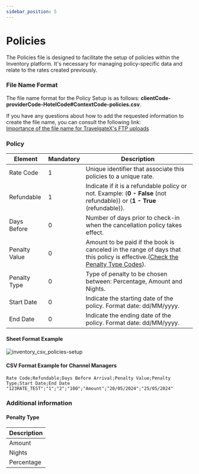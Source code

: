 ```yaml
---
sidebar_position: 5
---
```


# Policies

The Policies file is designed to facilitate the setup of policies within the Inventory platform. It's necessary for managing policy-specific data and relate to the rates created previously.

### File Name Format

The file name format for the Policy Setup is as follows: **clientCode-providerCode-HotelCode#ContextCode-policies.csv**.

If you have any questions about how to add the requested information to create the file name, you can consult the following link:  
[Importance of the file name for TravelgateX's FTP uploads](../quickstart#3-file-naming-importance-for-travelgatex-ftp-uploads)

### Policy

| Element     | Mandatory | Description                                                                                       |
|-------------|-----|---------------------------------------------------------------------------------------------------|
| Rate Code        |	  1   | Unique identifier that associate this policies to a unique rate. |
| Refundable        |   1   | Indicate if it is a refundable policy or not. Example: (**0 - False** (not refundable)) or (**1 - True** (refundable)). |
| Days Before        |   0   | Number of days prior to check-in when the cancellation policy takes effect. |
| Penalty Value        |   0   | Amount to be paid if the book is canceled in the range of days that this policy is effective.([Check the Penalty Type Codes](#penalty-type)). |
| Penalty Type        |   0   | Type of penalty to be chosen between: Percentage, Amount and Nights. |
| Start Date        |   0   | Indicate the starting date of the policy. Format date: dd/MM/yyyy. |
| End Date        |   0   | Indicate the ending date of the policy. Format date: dd/MM/yyyy. |

#### Sheet Format Example

![inventory_csv_policies-setup](https://storage.travelgate.com/docs/inventory_csv_policies-setup.png)

#### CSV Format Example for Channel Managers
```
Rate Code;Refundable;Days Before Arrival;Penalty Value;Penalty Type;Start Date;End Date
"123RATE_TEST";"1";"2";"100";"Amount";"20/05/2024";"25/05/2024"
```

### Additional information

#### Penalty Type

| Description |
|-------------|
| Amount |
| Nights |
| Percentage |
